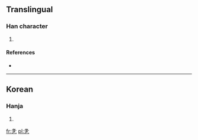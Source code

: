 ==Translingual==

===Han character===
{{Han char|rn=5|rad=乙|as=05|sn=6|four=|canj=竹水卜弓 (HEYN)}}

# {{defn|Han|sort=乙05}}

====References====
* {{Han ref|kx=0084.141|dkj=|dj=|hdz=|uh=3411|ud=13329|bh=|bd=}}

----

==Korean==

===Hanja===
{{ko-hanja|hangeul=돌|rv=dol|mr=tol|y=tol}}

# {{defn|lang=ko|sort=乙05}}

[[fr:㐑]]
[[pl:㐑]]